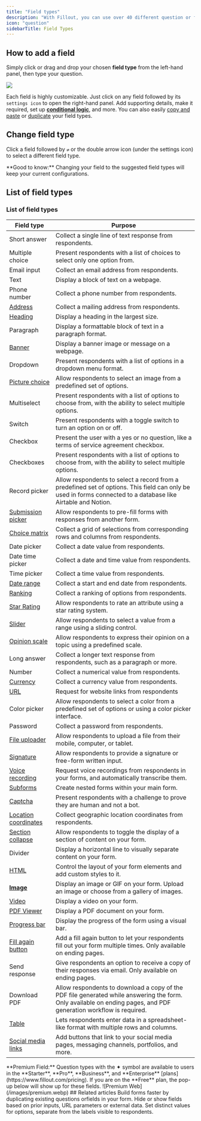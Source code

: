 ```yaml
---
title: "Field types"
description: "With Fillout, you can use over 40 different question or field types to make your forms. Easily customize or change field types, add captions and default values, and use logic."
icon: "question"
sidebarTitle: Field Types
---
```


## How to add a field

Simply click or drag and drop your chosen **field type** from the left-hand panel, then type your question.

<Frame>
  <img src="/images/14.webp" />
</Frame>

Each field is highly customizable. Just click on any field followed by its `settings icon` to open the right-hand panel. Add supporting details, make it required, set up **[conditional logic](/help)**, and more. You can also easily [copy and paste](/help/copy-paste-fields) or [duplicate](/help/duplicate-fields) your field types.

###

## Change field type

Click a field followed by `⇄` or the double arrow icon (under the settings icon) to select a different field type.

<Check>
  **Good to know:** Changing your field to the suggested field types will keep your current configurations.
</Check>

## List of field types

### List of field types

| **Field type** | **Purpose** |
| --- | --- |
| Short answer | Collect a single line of text response from respondents. |
| Multiple choice | Present respondents with a list of choices to select only one option from. |
| Email input | Collect an email address from respondents. |
| Text | Display a block of text on a webpage. |
| Phone number | Collect a phone number from respondents. |
| [Address](/help/address) | Collect a mailing address from respondents. |
| [Heading](/help/heading) | Display a heading in the largest size. |
| Paragraph | Display a formattable block of text in a paragraph format. |
| [Banner](/help/banners) | Display a banner image or message on a webpage. |
| Dropdown | Present respondents with a list of options in a dropdown menu format. |
| [Picture choice](/help/image-gif#1d80b0099a324fbd8301e152b995d9ea) | Allow respondents to select an image from a predefined set of options. |
| Multiselect | Present respondents with a list of options to choose from, with the ability to select multiple options. |
| Switch | Present respondents with a toggle switch to turn an option on or off. |
| Checkbox | Present the user with a yes or no question, like a terms of service agreement checkbox. |
| Checkboxes | Present respondents with a list of options to choose from, with the ability to select multiple options. |
| Record picker | Allow respondents to select a record from a predefined set of options. This field can only be used in forms connected to a database like Airtable and Notion. |
| [Submission picker](/help/submission-picker) | Allow respondents to pre-fill forms with responses from another form. |
| [Choice matrix](/help/matrix) | Collect a grid of selections from corresponding rows and columns from respondents. |
| Date picker | Collect a date value from respondents. |
| Date time picker | Collect a date and time value from respondents. |
| Time picker | Collect a time value from respondents. |
| [Date range](/help/date-range) | Collect a start and end date from respondents. |
| [Ranking](/help/ranking) | Collect a ranking of options from respondents. |
| [Star Rating](/help/rating) | Allow respondents to rate an attribute using a star rating system. |
| [Slider](/help/rating) | Allow respondents to select a value from a range using a sliding control. |
| [Opinion scale](/help/rating) | Allow respondents to express their opinion on a topic using a predefined scale. |
| Long answer | Collect a longer text response from respondents, such as a paragraph or more. |
| Number | Collect a numerical value from respondents. |
| [Currency](/help/currency) <Icon icon ="gem" iconType="solid" color="#FFC738"/> | Collect a currency value from respondents. |
| [URL](/help/add-links-to-form) | Request for website links from respondents |
| Color picker | Allow respondents to select a color from a predefined set of options or using a color picker interface. |
| Password | Collect a password from respondents. |
| [File uploader](/help/file-upload) | Allow respondents to upload a file from their mobile, computer, or tablet. |
| [Signature](/help/esignatures) <Icon icon ="gem" iconType="solid" color="#FFC738"/> | Allow respondents to provide a signature or free-form written input. |
| [Voice recording](/help/voice-recording) | Request voice recordings from respondents in your forms, and automatically transcribe them. |
| [Subforms](/help/subforms) | Create nested forms within your main form. |
| [Captcha](/help/captcha) <Icon icon ="gem" iconType="solid" color="#FFC738"/> | Present respondents with a challenge to prove they are human and not a bot. |
| [Location coordinates](/help/location-coordinates) <Icon icon ="gem" iconType="solid" color="#FFC738"/> | Collect geographic location coordinates from respondents. |
| [Section collapse](/help/section-collapse) | Allow respondents to toggle the display of a section of content on your form. |
| Divider | Display a horizontal line to visually separate content on your form. |
| [HTML](/help/html-css) <Icon icon ="gem" iconType="solid" color="#FFC738"/> | Control the layout of your form elements and add custom styles to it. |
| **[Image](/help/image-gif)** | Display an image or GIF on your form. Upload an image or choose from a gallery of images. |
| [Video](/help/video) | Display a video on your form. |
| [PDF Viewer](/help/embed-pdfs) <Icon icon ="gem" iconType="solid" color="#FFC738"/> | Display a PDF document on your form. |
| [Progress bar](/help/progress-bar) | Display the progress of the form using a visual bar. |
| [Fill again button](/help/fill-again-button) | Add a fill again button to let your respondents fill out your form multiple times. Only available on ending pages. |
| Send response | Give respondents an option to receive a copy of their responses via email. Only available on ending pages. |
| Download PDF | Allow respondents to download a copy of the PDF file generated while answering the form. Only available on ending pages, and PDF generation workflow is required. |
| [Table](/help/table) | Lets respondents enter data in a spreadsheet-like format with multiple rows and columns. |
| [Social media links](/help/social-media) | Add buttons that link to your social media pages, messaging channels, portfolios, and more. |

<Info>
  **Premium Field:** Question types with the ✦ symbol are available to users in the **Starter**, **Pro**, **Business**, and **Enterprise** [plans](https://www.fillout.com/pricing). If you are on the **Free** plan, the pop-up below will show up for these fields.
</Info>

<Frame>
![Premium Web](/images/premium.webp)
</Frame>
## Related articles

<CardGroup cols={3}>
  <Card title="Duplicate questions" href="/help/duplicate-fields" icon="copy" iconType="regular" color="#FFC738">
    Build forms faster by duplicating existing questions orfields in your form.
  </Card>
  <Card title="Hide fields" href="/help/conditional-hiding" icon="eye-slash" iconType="regular" color="#FFC738">
    Hide or show fields based on prior inputs, URL parameters or external data.
  </Card>
  <Card title="Add custom values" href="/help/custom-values"icon="quote-left" iconType="regular" color="#FFC738">
    Set distinct values for options, separate from the labels visible to respondents.
  </Card>
</CardGroup>
